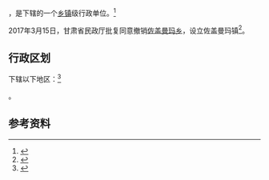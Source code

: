 {{中国乡级行政区|62/30/01/203/000}}

'''{{PAGENAMEBASE}}'''，是{{PRC admin/fullname|62/30/01/203/000|3}}下辖的一个[[乡镇|乡镇]]级行政单位。<ref>{{PRC admin/ref sgc|{{PRC admin/parent|62/30/01/203/000}}}}</ref>

2017年3月15日，甘肃省民政厅批复同意撤销[[佐盖曼玛乡|佐盖曼玛乡]]，设立佐盖曼玛镇<ref>{{Cite web |url=http://www.gsmz.gov.cn/articles/2017/04/16/article_24_111146_1.html |title=甘肃省民政厅关于甘南州七县一市26个乡撤乡改镇的批复（甘民复〔2017〕46号） |accessdate=2017-09-16 |archive-date=2017-06-29 |archive-url=https://web.archive.org/web/20170629100108/http://www.gsmz.gov.cn/articles/2017/04/16/article_24_111146_1.html |dead-url=no }}</ref>。

== 行政区划 ==

{{PAGENAMEBASE}}下辖以下地区：<ref>{{PRC admin/ref sgc|62/30/01/203/000}}</ref>

{{PRC admin/children|62/30/01/203/000}}。

== 参考资料 ==

{{reflist}}

{{行政区划小作品}}
{{PRC admin/navcat|62/30/01/203/000}}